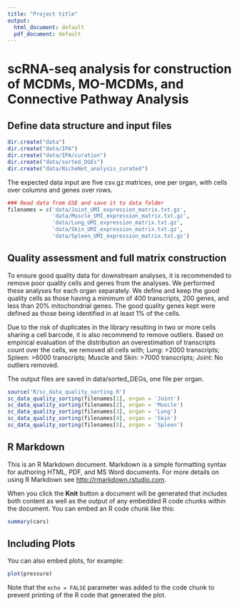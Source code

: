 ```yaml
---
title: "Project title"
output:
  html_document: default
  pdf_document: default
---
```




# scRNA-seq analysis for construction of MCDMs, MO-MCDMs, and Connective Pathway Analysis

## Define data structure and input files

```r

dir.create("data")  
dir.create("data/IPA")  
dir.create("data/IPA/curation")  
dir.create("data/sorted_DGEs")  
dir.create("data/NicheNet_analysis_curated")

```

The expected data input are five csv.gz matrices, one per organ, with cells over columns and genes over rows.

```r
### Read data from GSE and save it to data folder
filenames = c('data/Joint_UMI_expression_matrix.txt.gz',
              'data/Muscle_UMI_expression_matrix.txt.gz',
              'data/Lung_UMI_expression_matrix.txt.gz',
              'data/Skin_UMI_expression_matrix.txt.gz',
              'data/Spleen_UMI_expression_matrix.txt.gz')
```


## Quality assessment and full matrix construction

To ensure good quality data for downstream analyses, it is recommended to remove poor quality cells and genes from the analyses.
We performed these analyses for each organ separately. 
We define and keep the good quality cells as those having a minimum of 400 transcripts, 200 genes, and less than 20% mitochondrial genes. 
The good quality genes kept were defined as those being identified in at least 1% of the cells. 

Due to the risk of duplicates in the library resulting in two or more cells sharing a cell barcode, it is also recommend to remove outliers.
Based on empirical evaluation of the distribution an overestimation of transcripts count over the cells, we removed all cells with; 
Lung: >2000 transcripts; Spleen: >6000 transcripts; Muscle and Skin: >7000 transcripts; Joint: No outliers removed.

The output files are saved in data/sorted_DEGs, one file per organ.

```r

source('R/sc_data_quality_sorting.R')  
sc_data_quality_sorting(filenames[1], organ = 'Joint')  
sc_data_quality_sorting(filenames[2], organ = 'Muscle')  
sc_data_quality_sorting(filenames[3], organ = 'Lung')  
sc_data_quality_sorting(filenames[4], organ = 'Skin')  
sc_data_quality_sorting(filenames[5], organ = 'Spleen')

```



## R Markdown

This is an R Markdown document. Markdown is a simple formatting syntax for authoring HTML, PDF, and MS Word documents. For more details on using R Markdown see <http://rmarkdown.rstudio.com>.

When you click the **Knit** button a document will be generated that includes both content as well as the output of any embedded R code chunks within the document. You can embed an R code chunk like this:

```r
summary(cars)
```

## Including Plots

You can also embed plots, for example:

```r
plot(pressure)
```

Note that the `echo = FALSE` parameter was added to the code chunk to prevent printing of the R code that generated the plot.
